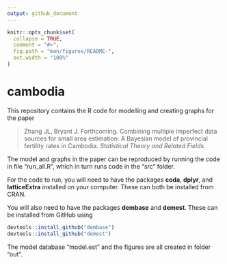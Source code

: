 ```yaml
---
output: github_document
---
```


<!-- README.md is generated from README.Rmd. Please edit that file -->

```r
knitr::opts_chunk$set(
  collapse = TRUE,
  comment = "#>",
  fig.path = "man/figures/README-",
  out.width = "100%"
)
```
# cambodia

This repository contains the R code for modelling and creating graphs for the paper

> Zhang JL, Bryant J. Forthcoming. Combining multiple imperfect data sources for small area estimation: A Bayesian model of provincial fertility rates in Cambodia. *Statistical Theory and Related Fields*.

The model and graphs in the paper can be reproduced by running the code in file "run_all.R", which in turn runs code in the "src" folder.

For the code to run, you will need to have the packages **coda**, **dplyr**, and **latticeExtra** installed on your computer. These can both be installed from CRAN.

You will also need to have the packages **dembase** and **demest**. These can be installed from GitHub using
``` r
devtools::install_github("dembase")
devtools::install_github("demest")
```

The model database "model.est" and the figures are all created in folder "out".






